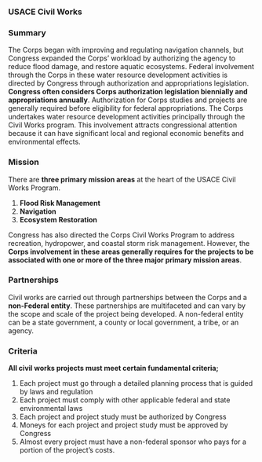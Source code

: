 <html>
	<head>
		<meta name="viewport" content="width=device-width, initial-scale=1.0">
		<meta charset="utf-8" />
		<link rel="stylesheet" type="text/css" href="css/style.css" />
		<title>USACE Civil Works</title>
	</head>
<body>
<h3><strong>USACE Civil Works</strong></h3>

<h3>Summary</h3>

<p>The Corps began with improving and regulating navigation channels, but Congress expanded the Corps’ workload by authorizing the agency to reduce flood damage, and restore aquatic ecosystems. Federal involvement through the Corps in these water resource development activities is directed by Congress through authorization and appropriations legislation. <strong>Congress often considers Corps authorization legislation biennially and appropriations annually</strong>. Authorization for Corps studies and projects are generally required before eligibility for federal appropriations. The Corps undertakes water resource development activities principally through the Civil Works program. This involvement attracts congressional attention because it can have significant local and regional economic benefits and environmental effects.</p>

<h3>Mission </h3>

<p>There are <strong>three primary mission areas</strong> at the heart of the USACE Civil Works Program. </p>

<ol>
	<li> <strong>Flood Risk Management</strong></li>
	<li><strong>Navigation</strong></li>
	<li><strong>Ecosystem Restoration</strong></li>
</ol>

<p>Congress has also directed the Corps Civil Works Program to address recreation, hydropower, and coastal storm risk management. However, the<strong> Corps involvement in these areas generally requires for the projects to be associated with one or more of the three major primary mission areas</strong>. </p>

<h3>Partnerships</h3>

<p>Civil works are carried out through partnerships between the Corps and a <strong>non-Federal entity</strong>. These partnerships are multifaceted and can vary by the scope and scale of the project being developed. A non-federal entity can be a state government, a county or local government, a tribe, or an agency.</p>

<h3>Criteria </h3>

<p><strong>All civil works projects must meet certain fundamental criteria;</strong></p>

<ol>
	<li> Each project must go through a detailed planning process that is guided by laws and regulation</li>
	<li> Each project must comply with other applicable federal and state environmental laws</li>
	<li> Each project and project study must be authorized by Congress</li>
	<li> Moneys for each project and project study must be approved by Congress</li>
	<li> Almost every project must have a non-federal sponsor who pays for a portion of the project’s costs.</li>
</ol>

</body>
</html>

